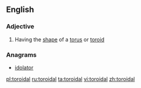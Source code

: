 ==English==
===Adjective===
{{en-adj}}
#Having the [[shape]] of a [[torus]] or [[toroid]]

===Anagrams===
* [[idolator#English|idolator]]

[[pl:toroidal]]
[[ru:toroidal]]
[[ta:toroidal]]
[[vi:toroidal]]
[[zh:toroidal]]
